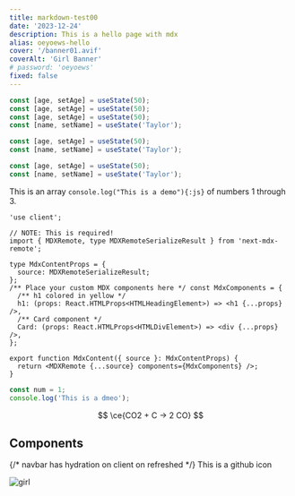 ```yaml
---
title: markdown-test00
date: '2023-12-24'
description: This is a hello page with mdx
alias: oeyoews-hello
cover: '/banner01.avif'
coverAlt: 'Girl Banner'
# password: 'oeyoews'
fixed: false
---
```


```js showLineNumbers
const [age, setAge] = useState(50);
const [age, setAge] = useState(50);
const [age, setAge] = useState(50);
const [name, setName] = useState('Taylor');
```

```js title="hello.js" {1,2} caption="show line highlight"
const [age, setAge] = useState(50);
const [name, setName] = useState('Taylor');
```

```js /age/#v /name/#v /setAge/#s /setName/#s /50/#i /'Taylor'/#i
const [age, setAge] = useState(50);
const [name, setName] = useState('Taylor');
```

This is an array `console.log("This is a demo"){:js}` of numbers 1 through 3.

```tsx title="main.tsx" caption="This is a dmeo for tsx"
'use client';

// NOTE: This is required!
import { MDXRemote, type MDXRemoteSerializeResult } from 'next-mdx-remote';

type MdxContentProps = {
  source: MDXRemoteSerializeResult;
};
/** Place your custom MDX components here */ const MdxComponents = {
  /** h1 colored in yellow */
  h1: (props: React.HTMLProps<HTMLHeadingElement>) => <h1 {...props} />,
  /** Card component */
  Card: (props: React.HTMLProps<HTMLDivElement>) => <div {...props} />,
};

export function MdxContent({ source }: MdxContentProps) {
  return <MDXRemote {...source} components={MdxComponents} />;
}
```

```js
const num = 1;
console.log('This is a dmeo');
```

$$
\ce{CO2 + C -> 2 CO}
$$

## Components

{/* navbar has hydration on client on refreshed */}
This is a github icon

<Star />

<Image src="/banner02.avif" width={256} height={256} alt="girl" />
